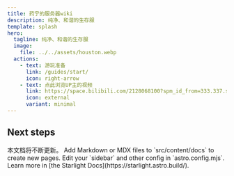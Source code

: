 ```yaml
---
title: 药宁的服务器wiki
description: 纯净、和谐的生存服
template: splash
hero:
  tagline: 纯净、和谐的生存服
  image:
    file: ../../assets/houston.webp
  actions:
    - text: 游玩准备
      link: /guides/start/
      icon: right-arrow
    - text: 点此浏览UP主的视频
      link: https://space.bilibili.com/2128068100?spm_id_from=333.337.search-card.all.click
      icon: external
      variant: minimal
---
```



## Next steps

<CardGrid stagger>
	<Card title="Update content" icon="pencil">
		本文档将不断更新。
	</Card>
	<Card title="Add new content" icon="add-document">
		Add Markdown or MDX files to `src/content/docs` to create new pages.
	</Card>
	<Card title="Configure your site" icon="setting">
		Edit your `sidebar` and other config in `astro.config.mjs`.
	</Card>
	<Card title="Read the docs" icon="open-book">
		Learn more in [the Starlight Docs](https://starlight.astro.build/).
	</Card>
</CardGrid>
